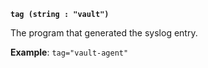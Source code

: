 <a id="audit-arg-syslog-tag" />

**`tag (string : "vault")`**

The program that generated the syslog entry.

**Example**: `tag="vault-agent"`

